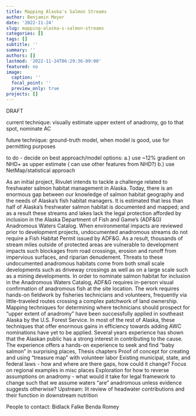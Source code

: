 ```yaml
---
title: Mapping Alaska's Salmon Streams
author: Benjamin Meyer
date: '2022-11-24'
slug: mapping-alaska-s-salmon-streams
categories: []
tags: []
subtitle: ''
summary: ''
authors: []
lastmod: '2022-11-24T06:29:36-09:00'
featured: no
image:
  caption: ''
  focal_point: ''
  preview_only: true
projects: []
---
```


DRAFT


current technique: visually estimate upper extent of anadromy, go to that spot, nominate AC

future technique: ground-truth model, when model is good, use for permitting purposes

to do - decide on best approach/model
options:
a.) use ~12% gradient on NHD+ as upper estimate ( can use other features from NHD?)
b.) use NetMap/statistical approach



As an initial project, Rivulet intends to tackle a challenge related to freshwater salmon habitat management in Alaska. Today, there is an enormous gap between our knowledge of salmon habitat geography and the needs of Alaska’s fish habitat managers.
It is estimated that less than half of Alaska’s freshwater salmon habitat is documented and mapped; and as a result these streams and lakes lack the legal protection afforded by inclusion in the Alaska Department of Fish and Game’s (ADF&G) Anadromous Waters Catalog. When environmental impacts are reviewed prior to development projects, undocumented anadromous streams do not require a Fish Habitat Permit issued by ADF&G. As a result, thousands of stream miles outside of protected areas are vulnerable to development impacts such blockages from road crossings, erosion and runoff from impervious surfaces, and riparian denudement. Threats to these undocumented anadromous habitats come from both small scale developments such as driveway crossings as well as on a large scale such as a mining developments.
In order to nominate salmon habitat for inclusion in the Anadromous Waters Catalog, ADF&G requires in-person visual confirmation of anadromous fish at the site location. The work requires  hands-on fieldwork by fisheries technicians and volunteers, frequently via little-traveled routes crossing a complex patchwork of land ownership. 
Mapping techniques for determining where technicians should prospect for “upper extent of anadromy” have been successfully applied in southeast Alaska by the U.S. Forest Service. In most of the rest of Alaska, these techniques that offer enormous gains in efficiency towards adding AWC nominations have yet to be applied.
Several years experience has shown that the Alaskan public has a strong interest in contributing to the cause.
The experience offers a hands-on experience to seek and find “baby salmon” in surprising places, 
Thesis chapters
Proof of concept for creating and using “treasure map” with volunteer labor
Existing municipal, state, and federal laws - how and where are there gaps, how could it change? Focus on regional examples in misc places
Exploration for how to reverse assumptions on anadromy - what would it take for legal framework to change such that we assume waters “are” anadromous unless evidence suggests otherwise?
Upstream: lit review of headwater contributions and their function in downstream nutrition

People to contact:
Bidlack
Falke
Benda
Romey







